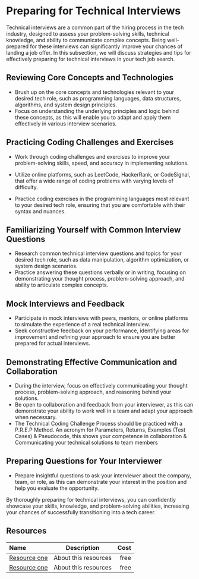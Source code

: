 # Preparing for Technical Interviews

Technical interviews are a common part of the hiring process in the tech industry, designed to assess your problem-solving
skills, technical knowledge, and ability to communicate complex concepts. Being well-prepared for these interviews can
significantly improve your chances of landing a job offer. In this subsection, we will discuss strategies and tips for
effectively preparing for technical interviews in your tech job search.

## Reviewing Core Concepts and Technologies

- Brush up on the core concepts and technologies relevant to your desired tech role, such as programming languages,
  data structures, algorithms, and system design principles.
- Focus on understanding the underlying principles and logic behind these concepts, as this will enable you to adapt and
  apply them effectively in various interview scenarios.

## Practicing Coding Challenges and Exercises

- Work through coding challenges and exercises to improve your problem-solving skills, speed, and accuracy in implementing
  solutions.
- Utilize online platforms, such as LeetCode, HackerRank, or CodeSignal, that offer a wide range of coding problems with
  varying levels of difficulty.
  
- Practice coding exercises in the programming languages most relevant to your desired tech role, ensuring that you are
  comfortable with their syntax and nuances.
  

## Familiarizing Yourself with Common Interview Questions

- Research common technical interview questions and topics for your desired tech role, such as data manipulation,
  algorithm optimization, or system design scenarios.
- Practice answering these questions verbally or in writing, focusing on demonstrating your thought process,
  problem-solving approach, and ability to articulate complex concepts.
  

## Mock Interviews and Feedback

- Participate in mock interviews with peers, mentors, or online platforms to simulate the experience of a real technical
  interview.
- Seek constructive feedback on your performance, identifying areas for improvement and refining your approach to ensure
  you are better prepared for actual interviews.

## Demonstrating Effective Communication and Collaboration

- During the interview, focus on effectively communicating your thought process, problem-solving approach, and reasoning
  behind your solutions.
- Be open to collaboration and feedback from your interviewer, as this can demonstrate your ability to work well in a team
  and adapt your approach when necessary.
- The Technical Coding Challenge Process should be practiced with a P.R.E.P Method. An acronym for Parameters, Returns, Examples (Test Cases) & Pseudocode, this shows your competence in collaboration & Communicating your technical solutions to team members 

## Preparing Questions for Your Interviewer

- Prepare insightful questions to ask your interviewer about the company, team, or role, as this can demonstrate your
  interest in the position and help you evaluate the opportunity.

By thoroughly preparing for technical interviews, you can confidently showcase your skills, knowledge, and problem-solving
abilities, increasing your chances of successfully transitioning into a tech career.

## Resources

| Name   | Description | Cost |
| :----- | :----: | ----: |
| [Resource one](https://example.com/)    |  About this resources   |   free |
| [Resource one](https://example.com/)    |  About this resources   |   free |